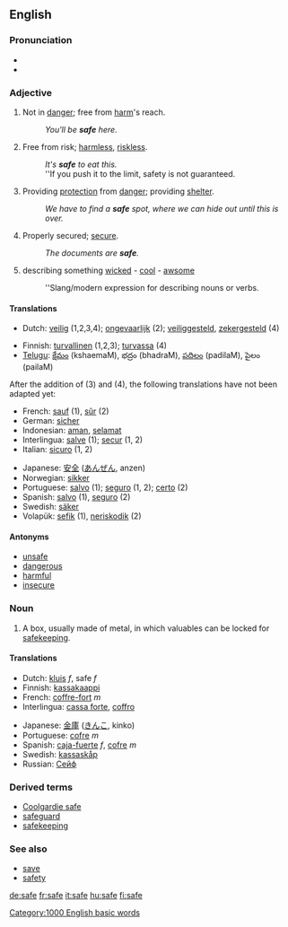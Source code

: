 {{see|-safe}}
==English==

{{rank|board|associated|worse|977|safe|main|q|greatly}}

===Pronunciation===
*{{SAMPA|/seIf/}}
*{{IPA|/seɪf/}}

===Adjective===
{{en-adj-er-e|saf|e}}

# Not in [[danger]]; free from [[harm]]'s reach.
#:''You'll be '''safe''' here.''
# Free from risk; [[harmless]], [[riskless]].
#:''It's '''safe''' to eat this.''
#:''If you push it to the limit, safety is not guaranteed.
# Providing [[protection]] from [[danger]]; providing [[shelter]].
#:''We have to find a '''safe''' spot, where we can hide out until this is over.''
# Properly secured; [[secure]].
#:''The documents are '''safe'''.''
# {{rfv-sense}} describing something [[wicked]] - [[cool]] - [[awsome]]
#:''Slang/modern expression for describing nouns or verbs.

====Translations====
{{rfc-trans}}
{{top}}
*Dutch: [[veilig]] (1,2,3,4); [[ongevaarlijk]] (2); [[veiliggesteld]], [[zekergesteld]] (4)
{{mid}}
*Finnish: [[turvallinen]] (1,2,3); [[turvassa]] (4)
*[[Telugu]]: [[క్షేమం]] (kshaemaM), భద్రం (bhadraM), [[పదిలం]] (padilaM), పైలం (pailaM)
{{bottom}}
After the addition of (3) and (4), the following translations have not been adapted yet:
{{top}}
*French: [[sauf]] (1), [[sûr]] (2)
*German: [[sicher]]
*Indonesian: [[aman]], [[selamat]]
*Interlingua: [[salve]] (1); [[secur]] (1, 2)
*Italian: [[sicuro]] (1, 2)
{{mid}}
*Japanese: [[安全]] ([[あんぜん]], anzen)
*Norwegian: [[sikker]]
*Portuguese: [[salvo]] (1); [[seguro]] (1, 2); [[certo]] (2)
*Spanish: [[salvo]] (1), [[seguro]] (2)
*Swedish: [[säker]]
*Volapük: [[sefik]] (1), [[neriskodik]] (2)
{{bottom}}

====Antonyms====
*[[unsafe]]
*[[dangerous]]
*[[harmful]]
*[[insecure]]

===Noun===
{{en-noun}}

# A box, usually made of metal, in which valuables can be locked for [[safekeeping]].

====Translations====
{{top}}
*Dutch: [[kluis]] ''f'', safe ''f''
*Finnish: [[kassakaappi]]
*French: [[coffre-fort]] ''m''
*Interlingua: [[cassa forte]], [[coffro]]
{{mid}}
*Japanese: [[金庫]] ([[きんこ]], kinko)
*Portuguese: [[cofre]] ''m''
*Spanish: [[caja-fuerte]] ''f'', [[cofre]] ''m''
*Swedish: [[kassaskåp]]
*Russian: [[Сейф]]
{{bottom}}

===Derived terms===
*[[Coolgardie safe]]
*[[safeguard]]
*[[safekeeping]]

===See also===
*[[save]]
*[[safety]]

[[Category:1000 English basic words]]

[[de:safe]]
[[fr:safe]]
[[it:safe]]
[[hu:safe]]
[[fi:safe]]
